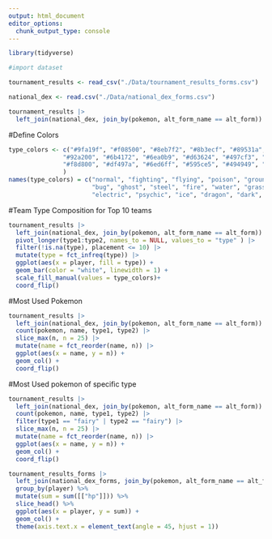 ```yaml
---
output: html_document
editor_options: 
  chunk_output_type: console
---
```

```r
library(tidyverse)
```

```r
#import dataset

tournament_results <- read_csv("./Data/tournament_results_forms.csv")

national_dex <- read.csv("./Data/national_dex_forms.csv")
```

```r
tournament_results |> 
  left_join(national_dex, join_by(pokemon, alt_form_name == alt_form))
```

#Define Colors
```r
type_colors <- c("#9fa19f", "#f08500", "#8eb7f2", "#8b3ecf", "#89531a", "#adaa7e",
               "#92a200", "#6b4172", "#6ea0b9", "#d63624", "#497cf3", "#54a113",
               "#f8d800", "#df497a", "#6ed6ff", "#595ce5", "#494949", "#f0a6d6"
               )
names(type_colors) = c("normal", "fighting", "flying", "poison", "ground", "rock",
                       "bug", "ghost", "steel", "fire", "water", "grass",
                       "electric", "psychic", "ice", "dragon", "dark", "fairy")
```

#Team Type Composition for Top 10 teams
```r
tournament_results |> 
  left_join(national_dex, join_by(pokemon, alt_form_name == alt_form)) |> 
  pivot_longer(type1:type2, names_to = NULL, values_to = "type" ) |> 
  filter(!is.na(type), placement <= 10) |> 
  mutate(type = fct_infreq(type)) |> 
  ggplot(aes(x = player, fill = type)) + 
  geom_bar(color = "white", linewidth = 1) + 
  scale_fill_manual(values = type_colors)+
  coord_flip()
```

#Most Used Pokemon
```r
tournament_results |> 
  left_join(national_dex, join_by(pokemon, alt_form_name == alt_form)) |>
  count(pokemon, name, type1, type2) |> 
  slice_max(n, n = 25) |> 
  mutate(name = fct_reorder(name, n)) |> 
  ggplot(aes(x = name, y = n)) + 
  geom_col() +
  coord_flip()
```

#Most Used pokemon of specific type
```r
tournament_results |> 
  left_join(national_dex, join_by(pokemon, alt_form_name == alt_form)) |>
  count(pokemon, name, type1, type2) |> 
  filter(type1 == "fairy" | type2 == "fairy") |> 
  slice_max(n, n = 25) |> 
  mutate(name = fct_reorder(name, n)) |> 
  ggplot(aes(x = name, y = n)) + 
  geom_col() +
  coord_flip()
```

```r
tournament_results_forms |> 
  left_join(national_dex_forms, join_by(pokemon, alt_form_name == alt_form)) %>% 
  group_by(player) %>%
  mutate(sum = sum([["hp"]])) %>%
  slice_head() %>%
  ggplot(aes(x = player, y = sum)) + 
  geom_col() + 
  theme(axis.text.x = element_text(angle = 45, hjust = 1))
```


